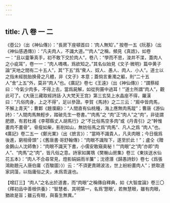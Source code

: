 ```yaml
---
---
---
```

title: 八 卷 一 二
---




《壺公》（出《神仙傳》）：“長房下座頓首曰：‘肉人無知’。” 按卷一五《阮基》（出《神仙感遇傳》）：“凡夫肉人，不識大道。”“肉人”之稱，頻見《真誥》，如卷一：“且以靈筆真手，初不敢下交於肉人”，卷八：“學而不思，浚井不渫，蓋肉人之小疵耳”，卷一一：“肉人喁喁，爲欲知之。”其名似始見《文子·微明》篇中黄子論“天地之間有二十五人”，其“下五”爲“衆人、奴人、愚人、肉人、小人”。道士以之指未經脱胎换骨之凡體，非《文子》本意；蓋倘言重濁之軀，則“二十五人”舍“上五”外，莫非“肉人”也。《廣記》卷七《王遠》（出《神仙傳》）：“謂蔡經曰：‘今氣少肉多，不得上去，當爲屍解，如從狗竇中過耳！’”道士所謂“肉人”，觀此可了。《大唐三藏取經詩話·入大梵天王宫》第三玄奘上水晶座不得，羅漢曰：“凡俗肉身，上之不得”，足以參證。李賀《馬詩》之二三云：“廄中皆肉馬，不解上青天”；曹鄴《題濮廟》：“人間直有仙桃種，海上應無肉馬蹤”；曹唐《游仙詩》：“人間肉馬無輕步，踏破先生一卷書。”“肉馬”之 “肉”正“肉人”之“肉”，非徒謂肥膘，有若杜甫《李鄠縣丈人胡馬行》之“不比俗馬空多肉”或《丹青引》之“幹惟畫肉不畫骨”。骨瘦如柴，影削如山，無妨俗馬之爲“肉馬”、凡人之爲 “肉人”也。《廣記》卷二五一《鄭光業》（出《摭言》）：“當時不識貴人，凡夫肉眼；今日俄爲後進，窮相骨頭”；《舊唐書·哥舒翰傳》：“肉眼不識陛下，遂至於此！”；盧仝《贈金鵝山人沈師魯》：“肉眼不識天下書，小儒安敢窺奥秘！”“肉眼”之“肉”亦即“肉人”、“肉馬”之“肉”，皆凡俗之意。詩家如厲鶚《樊榭山房集》卷三《東扶送水仙花五本》：“肉人不合尋常見，燈影娟娟雨半簾”；沈德潛《歸愚詩鈔》卷七《爲張鴻勛題元人唐伯庸〈百駿圖〉》）云：“不須更責鷗波法，世上紛紛畫肉人”；摭取道家詞藻，以指庸俗之夫，未爲乖違也。

【增訂三】“肉人”之名出於道書，而“肉眼”之稱傳自釋典，如《大智度論》卷三〇《釋初品中善根供養》：“智慧者、其明第一，名爲‘慧眼’。若無慧眼，雖有肉眼，猶故是盲；雖云有眼，與畜生無異。”